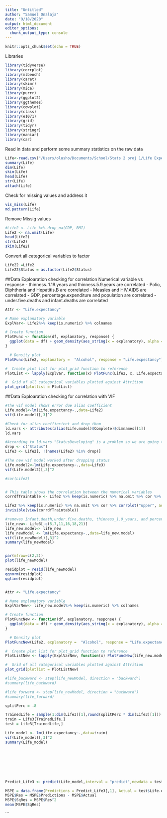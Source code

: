 ```yaml
---
title: "Untitled"
author: "Samuel Onalaja"
date: "9/18/2020"
output: html_document
editor_options: 
  chunk_output_type: console
---
```


```r
knitr::opts_chunk$set(echo = TRUE)
```

Libraries

```r
library(tidyverse)
library(corrplot)
library(mlbench)
library(caret)
library(skimr)
library(mice)
library(purrr)
library(ggplot2)
library(ggthemes)
library(cowplot)
library(class)
library(e1071)
library(grid)
library(tidyr)
library(stringr)
library(naniar)
library(car)

```


Read in data and perform some summary statistics on the raw data
```r
Life<-read.csv("/Users/olusho/Documents/School/Stats 2 proj 1/Life Expectancy Data.csv",header=T)
summary(Life)
dim(Life)
skim(Life)
head(Life)
str(Life)
attach(Life)

```

Check for missing values and address it
```r
vis_miss(Life)
md.pattern(Life)
```

Remove Missig values

```r
#Life2 <- Life %>% drop_na(GDP, BMI)
Life2 <- na.omit(Life)
head(Life2)
str(Life2)
skim(Life2)
```

Convert all categorical variables to factor
```r
Life22 =Life2
Life22$Status = as.factor(Life2$Status)
```

##Data Exploaration
checking for correlation Numerical variable vs response
- thinness..1.19.years  and thinness.5.9.years are correlated
- Polio, Diphtheria and Hepatitis.B are correlated
- Measles and HIV.AIDS are correlated 
- GDP, percentage.expenditure and population are correlated
- under.five.deaths and infant.deaths are correlated

```r
Attr <- "Life.expectancy"

# Name explanatory variable
ExplVar<- Life2%>% keep(is.numeric) %>% colnames

# Create function
PlotFunc <- function(df, explanatory, response) {
  ggplot(data = df) + geom_density(aes_string(x = explanatory), alpha = 0.5) + xlab(explanatory) + ylab("Life.expectancy")
}

  # Density plot
PlotFunc(Life2, explanatory =  "Alcohol", response = "Life.expectancy")

#  Create plot list for plot_grid function to reference
PlotList <- lapply(ExplVar, function(x) PlotFunc(Life2, x, Life.expectancy))

#  Grid of all categorical variables plotted against Attrition
plot_grid(plotlist = PlotList)
```

##Data Exploaration
checking for correlation with VIF
```r
#The vif model shows error due alias coefficient
Life.model<-lm(Life.expectancy~.,data=Life2)  
vif(Life.model)[,3]^2

#Check for alias coeffiecient and drop them
ld.vars <- attributes(alias(Life.model)$Complete)$dimnames[[1]]  
ld.vars

#According to ld.vars "StatusDeveloping" is a problem so we are going to drop it
drop <- c("Status")
Life3 <- Life2[, !(names(Life2) %in% drop)]

#The new vif model worked after dropping status
Life.model2<-lm(Life.expectancy~.,data=Life3)  
vif(Life.model2)[,3]^2

#cor(Life2)


# This table shows the correlation between the numerical variables
corrdfTraintable <- Life2 %>% keep(is.numeric) %>% na.omit %>% cor %>% view

Life2 %>% keep(is.numeric) %>% na.omit %>% cor %>% corrplot("upper", addCoef.col = "black", number.digits = 2, number.cex = 0.5, method="shade", order="hclust", tl.srt=45, tl.cex = 0.8)
invisible(view(corrdfTraintable))


```


```r
#removes Infant.death,under.five.deaths, thinness_1.9_years, and percentage_expenditure, GDP, Schooling.
life_new<- Life3[-c(5,7,11,16,18,21)]
life_new.model<- life_new 
life_newModel <- lm(Life.expectancy~.,data=life_new.model)  
vif(life_newModel)[,3]^2
summary(life_newModel)


par(mfrow=c(2,2))
plot(life_newModel)

residplot = resid(life_newModel)
qqnorm(residplot)
qqline(residplot)


Attr <- "Life.expectancy"

# Name explanatory variable
ExplVarNew<- life_new.model%>% keep(is.numeric) %>% colnames

# Create function
PlotFuncNew <- function(df, explanatory, response) {
  ggplot(data = df) + geom_density(aes_string(x = explanatory), alpha = 0.5) + xlab(explanatory) + ylab("Life.expectancy")
}

  # Density plot
PlotFuncNew(Life2, explanatory =  "Alcohol", response = "Life.expectancy")

#  Create plot list for plot_grid function to reference
PlotListNew <- lapply(ExplVarNew, function(x) PlotFuncNew(life_new.model, x, Life.expectancy))

#  Grid of all categorical variables plotted against Attrition
plot_grid(plotlist = PlotListNew)


```


```r
#life_backward <- step(life_newModel, direction = "backward")
#summary(life_backward)
```


```r
#life_forward <- step(life_newModel, direction = "backward")
#summary(life_forward)
```


```r
splitPerc = .8

TrainedLife = sample(1:dim(Life3)[1],round(splitPerc * dim(Life3)[1]))
train = Life3[TrainedLife,]
test = Life3[TrainedLife,]

Life_model <- lm(Life.expectancy~.,data=train)  
vif(Life_model)[,3]^2
summary(Life_model)








Predict_Life3 <- predict(Life_model,interval = "predict",newdata = test)

MSPE = data.frame(Predictions = Predict_Life3[,1], Actual = test$Life.expectancy)
MSPE$Res = MSPE$Predictions - MSPE$Actual
MSPE$SqRes = MSPE$Res^2
mean(MSPE$SqRes)


```



```
